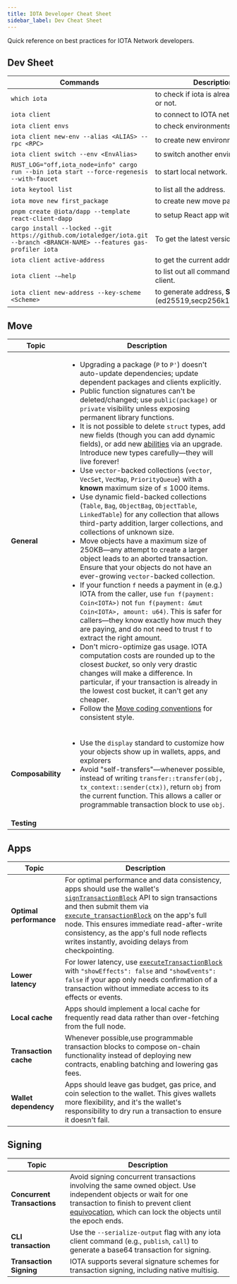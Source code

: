 ```yaml
---
title: IOTA Developer Cheat Sheet
sidebar_label: Dev Cheat Sheet
---
```


Quick reference on best practices for IOTA Network developers.

## Dev Sheet

| **Commands** | **Description** |
|-|-|
|`which iota`|to check if iota is already installed or not.|
|`iota client`|to connect to IOTA network|
|`iota client envs`|to check environments|
|`iota client new-env --alias <ALIAS> --rpc <RPC>`|to create new environment.|
|`iota client switch --env <EnvAlias>`|to switch another environment.|
|`RUST_LOG="off,iota_node=info" cargo run --bin iota start --force-regenesis --with-faucet`|to start local network.|
|`iota keytool list`|to list all the address.|
|`iota move new first_package`|to create new move package.|
|`pnpm create @iota/dapp --template react-client-dapp`| to setup React app with dApp kit|
|`cargo install --locked --git https://github.com/iotaledger/iota.git --branch <BRANCH-NAME> --features gas-profiler iota`|To get the latest version of CLI|
|`iota client active-address`|to get the current address.|
|`iota client -–help`|to list out all commands of iota client.|
|`iota client new-address --key-scheme <Scheme>`|to generate address, **Scheme** - (ed25519,secp256k1,secp256r1)|

## Move

|**Topic**|**Description**|
|-|-|
|**General**| <ul><li>  Upgrading a package (`P` to `P'`) doesn't auto-update dependencies; update dependent packages and clients explicitly. </li> <li> Public function signatures can't be deleted/changed; use `public(package)` or `private` visibility unless exposing permanent library functions.  </li> <li> It is not possible to delete `struct` types, add new fields (though you can add dynamic fields), or add new [abilities](https://move-language.github.io/move/abilities.html) via an upgrade. Introduce new types carefully—they will live forever! </li> <li> Use `vector`-backed collections (`vector`, `VecSet`, `VecMap`, `PriorityQueue`) with a **known** maximum size of ≤ 1000 items. </li> <li> Use dynamic field-backed collections (`Table`, `Bag`, `ObjectBag`, `ObjectTable`, `LinkedTable`) for any collection that allows third-party addition, larger collections, and collections of unknown size. </li> <li> Move objects have a maximum size of 250KB—any attempt to create a larger object leads to an aborted transaction. Ensure that your objects do not have an ever-growing `vector`-backed collection. </li> <li> If your function `f` needs a payment in (e.g.) IOTA from the caller, use `fun f(payment: Coin<IOTA>)` not `fun f(payment: &mut Coin<IOTA>, amount: u64)`. This is safer for callers—they know exactly how much they are paying, and do not need to trust `f` to extract the right amount. </li> <li> Don't micro-optimize gas usage. IOTA computation costs are rounded up to the closest _bucket_, so only very drastic changes will make a difference. In particular, if your transaction is already in the lowest cost bucket, it can't get any cheaper. </li> <li> Follow the [Move coding conventions](https://move-language.github.io/move/coding-conventions.html) for consistent style.</li></ul> |
|**Composability**| <ul><li> Use the `display` standard to customize how your objects show up in wallets, apps, and explorers </li><li> Avoid "self-transfers"—whenever possible, instead of writing `transfer::transfer(obj, tx_context::sender(ctx))`, return `obj` from the current function. This allows a caller or programmable transaction block to use `obj`. </li></ul> |
|**Testing**| <TestingCheatSheet /> |

## Apps

| **Topic** | **Description** |
|-|-|
| **Optimal performance** | For optimal performance and data consistency, apps should use the wallet's [`signTransactionBlock`](../ts-sdk/dapp-kit/index.mdx) API to sign transactions and then submit them via [`execute_transactionBlock`](/iota-api-ref#iota_executetransactionblock) on the app's full node. This ensures immediate read-after-write consistency, as the app's full node reflects writes instantly, avoiding delays from checkpointing. |
| **Lower latency** | For lower latency, use [`executeTransactionBlock`](/iota-api-ref#iota_executetransactionblock) with `"showEffects": false` and `"showEvents": false` if your app only needs confirmation of a transaction without immediate access to its effects or events.|
| **Local cache** | Apps should implement a local cache for frequently read data rather than over-fetching from the full node. |
| **Transaction cache**| Whenever possible,use programmable transaction blocks to compose on-chain functionality instead of deploying new contracts, enabling batching and lowering gas fees. |
|**Wallet dependency**| Apps should leave gas budget, gas price, and coin selection to the wallet. This gives wallets more flexibility, and it's the wallet's responsibility to dry run a transaction to ensure it doesn't fail. |

## Signing

| **Topic** | **Description** |
|-|-|
|**Concurrent Transactions**| Avoid signing concurrent transactions involving the same owned object. Use independent objects or wait for one transaction to finish to prevent client [equivocation](/references/iota-glossary.mdx#equivocation), which can lock the objects until the epoch ends. |
|**CLI transaction**| Use the `--serialize-output` flag with any iota client command (e.g., `publish`, `call`) to generate a base64 transaction for signing. |
|**Transaction Signing**| IOTA supports several signature schemes for transaction signing, including native multisig.|